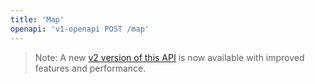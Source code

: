 ```yaml
---
title: 'Map'
openapi: 'v1-openapi POST /map'
---
```


> Note: A new [v2 version of this API](/api-reference/endpoint/map) is now available with improved features and performance.
